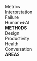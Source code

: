 ```{=html}
<div class="grid ri-grid">
<div class="perspective">
  <div class='resint_card-container spread'>
    <div class='resint_card resint_card-resint_card1 resint_card-set-methods'>
      <div class='resint_card__face resint_card__face--top'>
        <span class='resint_card__value'>
          Metrics
        </span>
      </div>
    </div>
    <div class='resint_card resint_card-resint_card2 resint_card-set-methods'>
      <div class='resint_card__face resint_card__face--top'>
        <span class='resint_card__value'>
          Interpretation
        </span>
      </div>
    </div>
    <div class='resint_card resint_card-resint_card3 resint_card-set-methods'>
      <div class='resint_card__face resint_card__face--top'>
        <span class='resint_card__value'>
          Failure
        </span>
      </div>
    </div>
    <div class='resint_card resint_card-resint_card4 resint_card-set-methods'>
      <div class='resint_card__face resint_card__face--top'>
        <span class='resint_card__value'>
          Human⇔AI
        </span>
      </div>
    <div class='resint_card__face resint_card__face--top card4_category'>
        <span class='resint_card__value'>
          <b>METHODS</b>
        </span>
      </div>
    </div>
  </div>
</div>
<div class="perspective">
  <div class='resint_card-container spread'>
    <div class='resint_card resint_card-resint_card1 resint_card-set-areas'>
      <div class='resint_card__face resint_card__face--top'>
        <span class='resint_card__value'>
          Design
        </span>
      </div>
    </div>
    <div class='resint_card resint_card-resint_card2 resint_card-set-areas'>
      <div class='resint_card__face resint_card__face--top'>
        <span class='resint_card__value'>
          Productivity
        </span>
      </div>
    </div>
    <div class='resint_card resint_card-resint_card3 resint_card-set-areas'>
      <div class='resint_card__face resint_card__face--top'>
        <span class='resint_card__value'>
          Health
        </span>
      </div>
    </div>
    <div class='resint_card resint_card-resint_card4 resint_card-set-areas'>
      <div class='resint_card__face resint_card__face--top'>
        <span class='resint_card__value'>
          Conversation
        </span>
      </div>
      <div class='resint_card__face resint_card__face--top card4_category'>
        <span class='resint_card__value'>
          <b>AREAS</b>
        </span>
      </div>
    </div>
  </div>
</div>
</div>
```